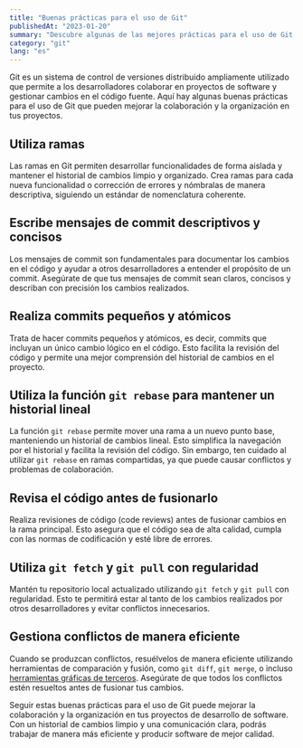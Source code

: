 ```yaml
---
title: "Buenas prácticas para el uso de Git"
publishedAt: "2023-01-20"
summary: "Descubre algunas de las mejores prácticas para el uso de Git, el popular sistema de control de versiones, y cómo puedes mejorar la colaboración y la organización en tus proyectos de desarrollo de software."
category: "git"
lang: "es"
---
```


Git es un sistema de control de versiones distribuido ampliamente utilizado que permite a los desarrolladores colaborar en proyectos de software y gestionar cambios en el código fuente. Aquí hay algunas buenas prácticas para el uso de Git que pueden mejorar la colaboración y la organización en tus proyectos.

## Utiliza ramas

Las ramas en Git permiten desarrollar funcionalidades de forma aislada y mantener el historial de cambios limpio y organizado. Crea ramas para cada nueva funcionalidad o corrección de errores y nómbralas de manera descriptiva, siguiendo un estándar de nomenclatura coherente.

## Escribe mensajes de commit descriptivos y concisos

Los mensajes de commit son fundamentales para documentar los cambios en el código y ayudar a otros desarrolladores a entender el propósito de un commit. Asegúrate de que tus mensajes de commit sean claros, concisos y describan con precisión los cambios realizados.

## Realiza commits pequeños y atómicos

Trata de hacer commits pequeños y atómicos, es decir, commits que incluyan un único cambio lógico en el código. Esto facilita la revisión del código y permite una mejor comprensión del historial de cambios en el proyecto.

## Utiliza la función `git rebase` para mantener un historial lineal

La función `git rebase` permite mover una rama a un nuevo punto base, manteniendo un historial de cambios lineal. Esto simplifica la navegación por el historial y facilita la revisión del código. Sin embargo, ten cuidado al utilizar `git rebase` en ramas compartidas, ya que puede causar conflictos y problemas de colaboración.

## Revisa el código antes de fusionarlo

Realiza revisiones de código (code reviews) antes de fusionar cambios en la rama principal. Esto asegura que el código sea de alta calidad, cumpla con las normas de codificación y esté libre de errores.

## Utiliza `git fetch` y `git pull` con regularidad

Mantén tu repositorio local actualizado utilizando `git fetch` y `git pull` con regularidad. Esto te permitirá estar al tanto de los cambios realizados por otros desarrolladores y evitar conflictos innecesarios.

## Gestiona conflictos de manera eficiente

Cuando se produzcan conflictos, resuélvelos de manera eficiente utilizando herramientas de comparación y fusión, como `git diff`, `git merge`, o incluso [herramientas gráficas de terceros](https://www.git-tower.com/blog/top-10-git-gui/). Asegúrate de que todos los conflictos estén resueltos antes de fusionar tus cambios.

Seguir estas buenas prácticas para el uso de Git puede mejorar la colaboración y la organización en tus proyectos de desarrollo de software. Con un historial de cambios limpio y una comunicación clara, podrás trabajar de manera más eficiente y producir software de mejor calidad.
